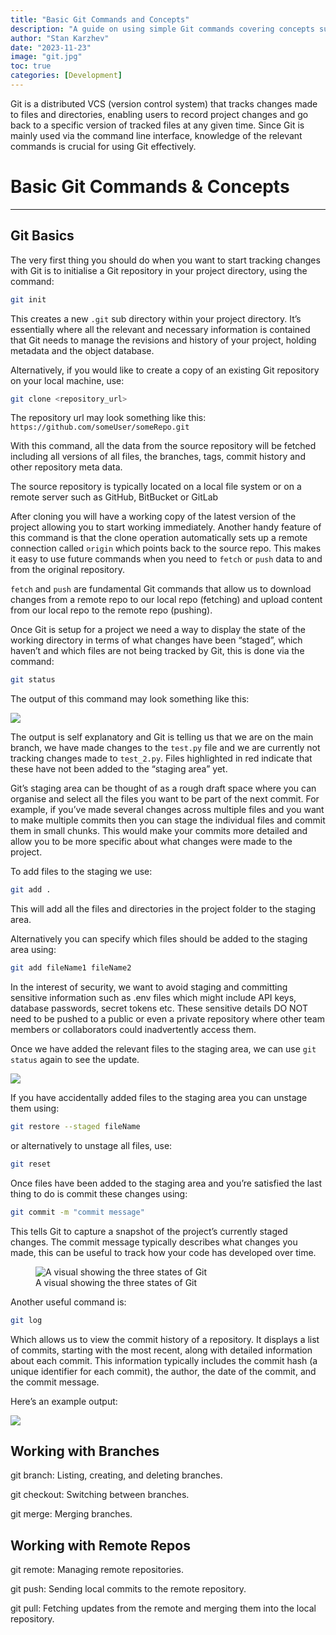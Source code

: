 ```yaml
---
title: "Basic Git Commands and Concepts"
description: "A guide on using simple Git commands covering concepts such as initialising a repository, staging files, committing changes and viewing the commit history."
author: "Stan Karzhev"
date: "2023-11-23"
image: "git.jpg"
toc: true
categories: [Development]
---
```


Git is a distributed VCS (version control system) that tracks changes made to files and directories, enabling users to record project changes and go back to a specific version of tracked files at any given time. Since Git is mainly used via the command line interface, knowledge of the relevant commands is crucial for using Git effectively.

# Basic Git Commands & Concepts
- - -

## Git Basics
The very first thing you should do when you want to start tracking changes with Git is to initialise a Git repository in your project directory, using the command:

```bash 
git init
```

This creates a new `.git` sub directory within your project directory. It's essentially where all the relevant and necessary information is contained that Git needs to manage the revisions and history of your project, holding metadata and the object database.

Alternatively, if you would like to create a copy of an existing Git repository on your local machine, use:

```bash
git clone <repository_url>
``` 

The repository url may look something like this: `https://github.com/someUser/someRepo.git`

With this command, all the data from the source repository will be fetched including all versions of all files, the branches, tags, commit history and other repository meta data.

::: {.callout-note}
The source repository is typically located on a local file system or on a remote server such as GitHub, BitBucket or GitLab
:::

After cloning you will have a working copy of the latest version of the project allowing you to start working immediately. Another handy feature of this command is that the clone operation automatically sets up a remote connection called `origin` which points back to the source repo. This makes it easy to use future commands when you need to `fetch` or `push` data to and from the original repository. 

::: {.callout-note}
`fetch` and `push` are fundamental Git commands that allow us to download changes from a remote repo to our local repo (fetching) and upload content from our local repo to the remote repo (pushing).
:::

Once Git is setup for a project we need a way to display the state of the working directory in terms of what changes have been "staged", which haven't and which files are not being tracked by Git, this is done via the command:


```bash
git status
```

The output of this command may look something like this:

![](git_status.png)

The output is self explanatory and Git is telling us that we are on the main branch, we have made changes to the `test.py` file and we are currently not tracking changes made to `test_2.py`. Files highlighted in red indicate that these have not been added to the "staging area" yet.

Git's staging area can be thought of as a rough draft space where you can organise and select all the files you want to be part of the next commit. For example, if you’ve made several changes across multiple files and you want to make multiple commits then you can stage the individual files and commit them in small chunks. This would make your commits more detailed and allow you to be more specific about what changes were made to the project. 

To add files to the staging we use:

```bash
git add .
```

This will add all the files and directories in the project folder to the staging area.

Alternatively you can specify which files should be added to the staging area using:

```bash
git add fileName1 fileName2
```

::: {.callout-note}
In the interest of security, we want to avoid staging and committing sensitive information such as .env files which might include API keys, database passwords, secret tokens etc. These sensitive details DO NOT need to be pushed to a public or even a private repository where other team members or collaborators could inadvertently access them.
:::

Once we have added the relevant files to the staging area, we can use `git status` again to see the update.

![](git_status_2.png)

If you have accidentally added files to the staging area you can unstage them using:

```bash
git restore --staged fileName
```

or alternatively to unstage all files, use:

```bash
git reset
```

Once files have been added to the staging area and you're satisfied the last thing to do is commit these changes using:

```bash
git commit -m "commit message"
```

This tells Git to capture a snapshot of the project's currently staged changes. The commit message typically describes what changes you made, this can be useful to track how your code has developed over time.

![A visual showing the three states of Git](git_staging.png)



Another useful command is:

```bash
git log
```

Which allows us to view the commit history of a repository. It displays a list of commits, starting with the most recent, along with detailed information about each commit. This information typically includes the commit hash (a unique identifier for each commit), the author, the date of the commit, and the commit message.

Here's an example output:

![](git_log.png)


<!-- 


Another handy command is:

```bash
git diff
```

This will highlight the changes made to a particular file since thel last commit, here's an example where red text shows deletions and green text highlights insertions.  -->










## Working with Branches

git branch: Listing, creating, and deleting branches.

git checkout: Switching between branches.

git merge: Merging branches.

## Working with Remote Repos

git remote: Managing remote repositories.

git push: Sending local commits to the remote repository.

git pull: Fetching updates from the remote and merging them into the local repository.




















